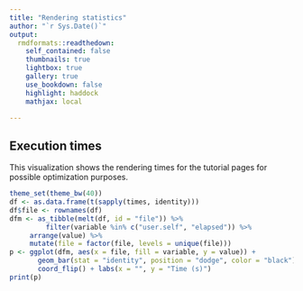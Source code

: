 ```yaml
---
title: "Rendering statistics"
author: "`r Sys.Date()`"
output:
  rmdformats::readthedown:
    self_contained: false
    thumbnails: true
    lightbox: true
    gallery: true
    use_bookdown: false
    highlight: haddock
    mathjax: local

---
```

<!--
  %\VignetteEngine{knitr::rmarkdown}
  %\VignetteIndexEntry{microbiome tutorial - DMM}
  %\usepackage[utf8]{inputenc}
  %\VignetteEncoding{UTF-8}  
-->


## Execution times

This visualization shows the rendering times for the tutorial pages for possible optimization purposes.

```r
theme_set(theme_bw(40))
df <- as.data.frame(t(sapply(times, identity)))
df$file <- rownames(df)
dfm <- as_tibble(melt(df, id = "file")) %>%
         filter(variable %in% c("user.self", "elapsed")) %>%
	 arrange(value) %>%
	 mutate(file = factor(file, levels = unique(file)))
p <- ggplot(dfm, aes(x = file, fill = variable, y = value)) +
       geom_bar(stat = "identity", position = "dodge", color = "black") +
       coord_flip() + labs(x = "", y = "Time (s)")
print(p)
```


